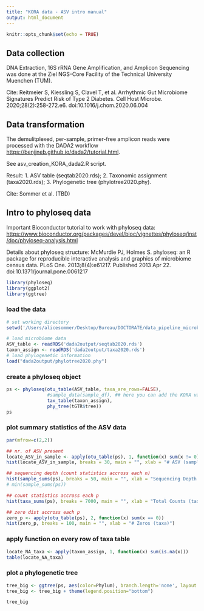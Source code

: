 ```yaml
---
title: "KORA data - ASV intro manual"
output: html_document
---
```


```r
knitr::opts_chunk$set(echo = TRUE)
```

## Data collection 

DNA Extraction, 16S rRNA Gene Amplification, and Amplicon Sequencing was done at the Ziel NGS-Core Facility of the Technical University Muenchen (TUM).

Cite: Reitmeier S, Kiessling S, Clavel T, et al. Arrhythmic Gut Microbiome Signatures Predict Risk of Type 2 Diabetes. Cell Host Microbe. 2020;28(2):258-272.e6. doi:10.1016/j.chom.2020.06.004

## Data transformation

The demulitplexed, per-sample, primer-free amplicon reads were processed with the DADA2 workflow <https://benjjneb.github.io/dada2/tutorial.html>.

See asv_creation_KORA_dada2.R script.

Result: 1. ASV table (seqtab2020.rds); 2. Taxonomic assignment (taxa2020.rds); 3. Phylogenetic tree (phylotree2020.phy).

Cite: Sommer et al. (TBD)

## Intro to phyloseq data

Important Bioconductor tutorial to work with phyloseq data: <https://www.bioconductor.org/packages/devel/bioc/vignettes/phyloseq/inst/doc/phyloseq-analysis.html>

Details about phyloseq structure: McMurdie PJ, Holmes S. phyloseq: an R package for reproducible interactive analysis and graphics of microbiome census data. PLoS One. 2013;8(4):e61217. Published 2013 Apr 22. doi:10.1371/journal.pone.0061217

```r
library(phyloseq)
library(ggplot2)
library(ggtree)
```

### load the data 

```r
# set working directory
setwd('/Users/alicesommer/Desktop/Bureau/DOCTORATE/data_pipeline_microbiome')

# load microbiome data
ASV_table <- readRDS('dada2output/seqtab2020.rds')
taxon_assign <- readRDS('dada2output/taxa2020.rds')
# load phylogenetic information
load("dada2output/phylotree2020.phy")
```
### create a phyloseq object

```r
ps <- phyloseq(otu_table(ASV_table, taxa_are_rows=FALSE),
               #sample_data(sample_df), ## here you can add the KORA variables from your PV
               tax_table(taxon_assign),
               phy_tree(tGTR$tree))
ps
```

### plot summary statistics of the ASV data

```r
par(mfrow=c(2,2))

## nr. of ASV present
locate_ASV_in_sample <- apply(otu_table(ps), 1, function(x) sum(x != 0))
hist(locate_ASV_in_sample, breaks = 30, main = "", xlab = "# ASV (sample)", xlim = c(0,400))

## sequencing depth (count statistics accross each n)
hist(sample_sums(ps), breaks = 50, main = "", xlab = "Sequencing Depth (sample)")
# min(sample_sums(ps))

## count statistics accross each p
hist(taxa_sums(ps), breaks = 7000, main = "", xlab = "Total Counts (taxa)", xlim=c(1,7000))

## zero dist accross each p
zero_p <- apply(otu_table(ps), 2, function(x) sum(x == 0))
hist(zero_p, breaks = 100, main = "", xlab = "# Zeros (taxa)")
```

### apply function on every row of taxa table

```r
locate_NA_taxa <- apply(taxon_assign, 1, function(x) sum(is.na(x)))
table(locate_NA_taxa)
```

### plot a phylogenetic tree

```r
tree_big <- ggtree(ps, aes(color=Phylum), branch.length='none', layout = "circular")
tree_big <- tree_big + theme(legend.position="bottom")

tree_big
```

